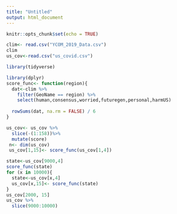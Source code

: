 ```yaml
---
title: "Untitled"
output: html_document
---
```


```r
knitr::opts_chunk$set(echo = TRUE)

clim<- read.csv("YCOM_2019_Data.csv")
clim
us_cov<-read.csv("us_covid.csv")
```

```r
library(tidyverse)

library(dplyr)
score_func<- function(region){
  dat<-clim %>%
    filter(GeoName == region) %>%
    select(human,consensus,worried,futuregen,personal,harmUS) 
  
  rowSums(dat, na.rm = FALSE) / 6
}

```

```r
us_cov<- us_cov %>%
  slice(-(1:158))%>%
  mutate(score)
 n<- dim(us_cov) 
 us_cov[1,15]<- score_func(us_cov[1,4])

state<-us_cov[9000,4]
score_func(state)
for (x in 10000){
  state<-us_cov[x,4]
  us_cov[x,15]<- score_func(state)
}
us_cov[2000, 15]
us_cov %>%
  slice(9000:10000)



```

